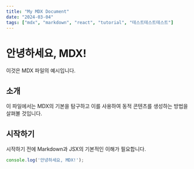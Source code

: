 ```yaml
---
title: "My MDX Document"
date: "2024-03-04"
tags: ["mdx", "markdown", "react", "tutorial", "테스트테스트테스트"]
---
```


# 안녕하세요, MDX!

이것은 MDX 파일의 예시입니다.

## 소개

이 파일에서는 MDX의 기본을 탐구하고 이를 사용하여 동적 콘텐츠를 생성하는 방법을 살펴볼 것입니다.

## 시작하기

시작하기 전에 Markdown과 JSX의 기본적인 이해가 필요합니다.

```ts
console.log('안녕하세요, MDX!');
```
